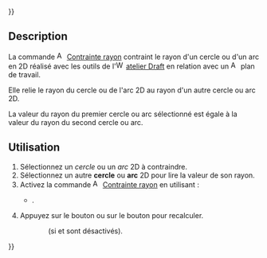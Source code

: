 {{UnfinishedDocu{{#translation:}}}}
<languages/>

{{Docnav/fr
|[[Assembly3_ConstraintDiameter/fr|Contrainte diamètre]]
|[[Assembly3_ConstraintPointsProjectDistance/fr|Contrainte distance du point projeté]]
|[[Assembly3_Workbench/fr|Assembly3]]
|IconL=Assembly_ConstraintDiameter.svg
|IconR=Assembly_ConstraintPointsProjectDistance.svg
|IconC=Assembly3_workbench_icon.svg
}}

{{GuiCommand/fr
|Name=Assembly3 ConstraintEqualRadius
|Name/fr=Assembly3 Contrainte rayon
|Icon=Assembly_ConstraintEqualRadius.svg
|Workbenches=[[Assembly3_Workbench/fr|Assembly3]]
}}

== Description ==

La commande [[Image:Assembly_ConstraintEqualRadius.svg|16px]] [[Assembly3_ConstraintEqualRadius/fr|Contrainte rayon]] contraint le rayon d'un cercle ou d'un arc en 2D réalisé avec les outils de l'[[Image:Workbench_Draft.svg|16px]] [[Draft_Workbench/fr|atelier Draft]] en relation avec un [[Image:Assembly_Workplane.svg|16px]] plan de travail.

Elle relie le rayon du cercle ou de l'arc 2D au rayon d'un autre cercle ou arc 2D.

La valeur du rayon du premier cercle ou arc sélectionné est égale à la valeur du rayon du second cercle ou arc.

<span id="Usage"></span>
== Utilisation ==

# Sélectionnez un ''cercle'' ou un ''arc'' 2D à contraindre.
# Sélectionnez un autre '''cercle''' ou '''arc''' 2D pour lire la valeur de son rayon.
# Activez la commande [[Image:Assembly_ConstraintEqualRadius.svg|16px]] [[Assembly3_ConstraintEqualRadius/fr|Contrainte rayon]] en utilisant :
#* {{Button|[[Image:Assembly_ConstraintEqualRadius.svg|16px]] [[Assembly3_ConstraintEqualRadius/fr|Equal radius]]}}.
# Appuyez sur le bouton {{Button|[[Image:Assembly3_workbench_icon.svg|16px]] [[Assembly3_ResolveConstraints/fr|Solve constraints]]}} ou sur le bouton {{Button|[[Image:Assembly_QuickSolve.svg|16px]] [[Assembly3_QuickSolve/fr|Quick solve]]}} pour recalculer.
:: (si {{Button|[[Image:Assembly_AutoRecompute.svg|16px]] [[Assembly3_AutoRecompute/fr|Auto recompute]]}} et {{Button|[[Image:Assembly_SmartRecompute.svg|16px]] [[Assembly3_SmartRecompute/fr|Smart recompute]]}} sont désactivés).


{{Docnav/fr
|[[Assembly3_ConstraintDiameter/fr|Contrainte diamètre]]
|[[Assembly3_ConstraintPointsProjectDistance/fr|Contrainte distance du point projeté]]
|[[Assembly3_Workbench/fr|Assembly3]]
|IconL=Assembly_ConstraintDiameter.svg
|IconR=Assembly_ConstraintPointsProjectDistance.svg
|IconC=Assembly3_workbench_icon.svg
}}

{{Userdocnavi{{#translation:}}}}